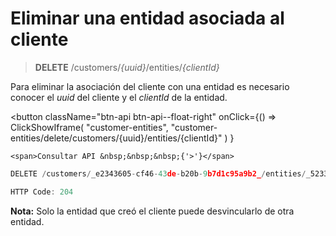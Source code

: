 # Eliminar una entidad asociada al cliente

> **DELETE** /customers/_\{uuid}_/entities/_\{clientId}_

Para eliminar la asociación del cliente con una entidad es necesario conocer el _uuid_ del cliente y el _clientId_ de la entidad.


<button className="btn-api btn-api--float-right"
	onClick={() =>
		ClickShowIframe(
			"customer-entities",
			"customer-entities/delete/customers/{uuid}/entities/{clientId}"
		)
	}
>
	<span>Consultar API &nbsp;&nbsp;&nbsp;{'>'}</span>
</button>


<Tabs>
<TabItem value="solicitud" label="Solicitud">

```js
DELETE /customers/_e2343605-cf46-43de-b20b-9b7d1c95a9b2_/entities/_523308191_
```

</TabItem>
<TabItem value="respuesta" label="Respuesta">

```js
HTTP Code: 204
```

</TabItem>
</Tabs>

**Nota:** Solo la entidad que creó el cliente puede desvincularlo de otra entidad.
